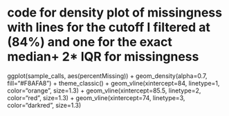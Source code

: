 # code for density plot of missingness with lines for the cutoff I filtered at (84%) and one for the exact median+ 2* IQR for missingness

ggplot(sample_calls, aes(percentMissing)) + geom_density(alpha=0.7, fill="#F8AFA8") + theme_classic() + geom_vline(xintercept=84, linetype=1, color="orange", size=1.3) + geom_vline(xintercept=85.5, linetype=2, color="red", size=1.3) + geom_vline(xintercept=74, linetype=3, color="darkred", size=1.3)
